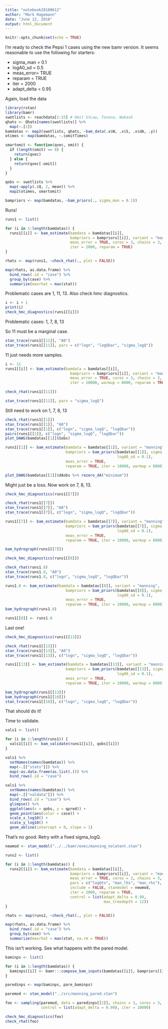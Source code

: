 ```yaml
---
title: "notebook20180612"
author: "Mark Hagemann"
date: "June 12, 2018"
output: html_document
---
```


```r
knitr::opts_chunk$set(echo = TRUE)
```

I'm ready to check the Pepsi 1 cases using the new bamr version. It seems reasonable to use the following for starters:

- sigma_man = 0.1
- logA0_sd = 0.5
- meas_error= TRUE
- reparam = TRUE
- iter = 2000
- adapt_delta = 0.95

Again, load the data

```r
library(rstan)
library(bamr)
swotlists <- reachdata[1:15] # Omit StLaw, Tanana, Wabash
qhats <- Qhats[names(swotlists)] %>% 
  map(~.[1])
bamdatas <- map2(swotlists, qhats, ~bam_data(.x$W, .x$S, .x$dA, .y))
otimes <- map(bamdatas, ~.$omitTimes)

smartomit <- function(qvec, omit) {
  if (length(omit) == 0) {
    return(qvec)
  } else {
    return(qvec[-omit])
  }
}

qobs <- swotlists %>% 
  map(~apply(.$Q, 2, mean)) %>% 
  map2(otimes, smartomit)

bampriors <- map(bamdatas, ~bam_priors(., sigma_man = 0.1))
```

Runs!

```r
runs1 <- list()

for (i in 1:length(bamdatas)) {
  runs1[[i]] <- bam_estimate(bamdata = bamdatas[[i]], 
                             bampriors = bampriors[[i]], variant = "manning", 
                             meas_error = TRUE, cores = 3, chains = 3, 
                             iter = 2000, reparam = TRUE)
}

rhats <- map(runs1, ~check_rhat(., plot = FALSE))

map(rhats, as.data.frame) %>% 
  bind_rows(.id = "case") %>% 
  group_by(case) %>% 
  summarize(maxrhat = max(stat))

```

Problematic cases are 1, 11, 13. Also check hmc diagnostics.

```r
i <- i + 1
print(i)
check_hmc_diagnostics(runs1[[i]])
```

Problematic cases: 1, 7, 8, 13

So 11 must be a marginal case. 

```r
stan_trace(runs1[[11]], "A0")
stan_trace(runs1[[11]], pars = c("logn", "logQbar", "sigma_logQ"))
```

11 just needs more samples. 

```r
i <- 11
runs1[[i]] <- bam_estimate(bamdata = bamdatas[[i]], 
                             bampriors = bampriors[[i]], variant = "manning", 
                             meas_error = TRUE, cores = 3, chains = 3, 
                             iter = 10000, warmup = 8000, reparam = TRUE)

check_rhat(runs1[[11]])

stan_trace(runs1[[11]], pars = "sigma_logQ")
```

Still need to work on 1, 7, 8, 13

```r
check_rhat(runs1[[1]])
stan_trace(runs1[[1]], "A0")
stan_trace(runs1[[1]], c("logn", "sigma_logQ", "logQbar"))
pairs(runs1[[1]], c("logn", "sigma_logQ", "logQbar"))
plot_DAWG(bamdatas[[1]]$Sobs)

runs1[[1]] <- bam_estimate(bamdata = bamdatas[[1]], variant = "manning", 
                           bampriors = bam_priors(bamdatas[[1]], sigma_man = 0.2,
                                                  logA0_sd = 0.1),
                           meas_error = TRUE,
                           reparam = TRUE, iter = 10000, warmup = 8000)

plot_DAWG(bamdatas[[1]]$dAobs %>% rezero_dA("minimum"))
```

Might just be a loss. Now work on 7, 8, 13.

```r
check_hmc_diagnostics(runs1[[7]])

check_rhat(runs1[[7]])
stan_trace(runs1[[7]], "A0")
stan_trace(runs1[[7]], c("logn", "sigma_logQ", "logQbar"))

runs1[[7]] <- bam_estimate(bamdata = bamdatas[[7]], variant = "manning", 
                           bampriors = bam_priors(bamdatas[[7]], sigma_man = 0.2,
                                                  logA0_sd = 0.1),
                           meas_error = TRUE,
                           reparam = TRUE, iter = 10000, warmup = 8000)

bam_hydrograph(runs1[[7]])
```

```r
check_hmc_diagnostics(runs1[[8]])

check_rhat(runs1.8)
stan_trace(runs1.8, "A0")
stan_trace(runs1.8, c("logn", "sigma_logQ", "logQbar"))

runs1.8 <- bam_estimate(bamdata = bamdatas[[8]], variant = "manning", 
                           bampriors = bam_priors(bamdatas[[8]], sigma_man = 0.2,
                                                  logA0_sd = 0.1),
                           meas_error = TRUE,
                           reparam = TRUE, iter = 10000, warmup = 8000)
bam_hydrograph(runs1.8)

runs1[[8]] <- runs1.8
```

Last one!

```r
check_hmc_diagnostics(runs1[[13]])

check_rhat(runs1[[13]])
stan_trace(runs1[[13]], "A0")
stan_trace(runs1[[13]], c("logn", "sigma_logQ", "logQbar"))

runs1[[13]] <- bam_estimate(bamdata = bamdatas[[13]], variant = "manning", 
                           bampriors = bam_priors(bamdatas[[13]], sigma_man = 0.1,
                                                  logA0_sd = 0.1),
                           meas_error = TRUE,
                           reparam = TRUE, iter = 10000, warmup = 8000)

bam_hydrograph(runs1[[13]])
bam_hydrograph(runs1[[10]])
stan_trace(runs1[[10]], c("logn", "sigma_logQ", "logQbar"))
```


That should do it!

Time to validate.

```r
vals1 <- list()

for (i in 1:length(runs1)) {
  vals1[[i]] <- bam_validate(runs1[[i]], qobs[[i]])
}

vals1 %>% 
  setNames(names(bamdatas)) %>% 
  map(~.[["stats"]]) %>%
  map(~as.data.frame(as.list(.))) %>% 
  bind_rows(.id = "case")

vals1 %>% 
  setNames(names(bamdatas)) %>% 
  map(~.[["valdata"]]) %>%
  bind_rows(.id = "case") %>% 
  glimpse() %>% 
  ggplot(aes(x = qobs, y = qpred)) +
  geom_point(aes(color = case)) +
  scale_x_log10() +
  scale_y_log10() +
  geom_abline(intercept = 0, slope = 1)
```

That's no good. Retry with a fixed sigma_logQ.

```r
newmod <- stan_model("../../bamr/exec/manning_nolatent.stan")

runs2 <- list()

for (i in 1:length(bamdatas)) {
  runs2[[i]] <- bam_estimate(bamdata = bamdatas[[i]], 
                             bampriors = bampriors[[i]], variant = "manning", 
                             meas_error = TRUE, cores = 3, chains = 3, 
                             pars = c("logQtn", "man_lhs", "man_rhs"),
                             include = FALSE, stanmodel = newmod,
                             iter = 2000, reparam = TRUE, 
                             control = list(adapt_delta = 0.99,
                                            max_treedepth = 12))
}

rhats <- map(runs2, ~check_rhat(., plot = FALSE))

map(rhats, as.data.frame) %>% 
  bind_rows(.id = "case") %>% 
  group_by(case) %>% 
  summarize(maxrhat = max(stat, na.rm = TRUE))

```

This isn't working. See what happens with the pared model.

```r
baminps <- list()

for (i in 1:length(bamdatas)) {
  baminps[[i]] <- bamr:::compose_bam_inputs(bamdatas[[i]], bampriors[[i]])
}

paredinps <- map(baminps, pare_baminps)

paremod <- stan_model("../src/manning_pared.stan")

foo <- sampling(paremod, data = paredinps[[2]], chains = 3, cores = 3,
                control = list(adapt_delta = 0.99), iter = 10000)

check_hmc_diagnostics(foo)
check_rhat(foo)
```



